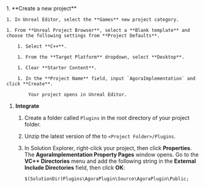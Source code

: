 <PlatformWrapper platform="unreal">
1. **Create a new project**

    1. In Unreal Editor, select the **Games** new project category.

    1. From **Unreal Project Browser**, select a **Blank template** and choose the following settings from **Project Defaults**.

        1. Select **C++**.

        1. From the **Target Platform** dropdown, select **Desktop**.

        1. Clear **Starter Content**.

        1. In the **Project Name** field, input `AgoraImplementation` and click **Create**.

            Your project opens in Unreal Editor.

1. **Integrate <Vpd k="SDK" />**

    1. Create a folder called `Plugins` in the root directory of your project folder.

    1. Unzip the latest version of the [<Vpd k="SDK" />](/sdks) to `<Project Folder>/Plugins`.

    1. In Solution Explorer, right-click your project, then click **Properties**. The **AgoraImplementation Property Pages** window opens. Go to the **VC++ Directories** menu and add the following string in the **External Include Directories** field, then click **OK**:

        ```
        $(SolutionDir)Plugins\AgoraPlugin\Source\AgoraPlugin\Public;
        ```
</PlatformWrapper>